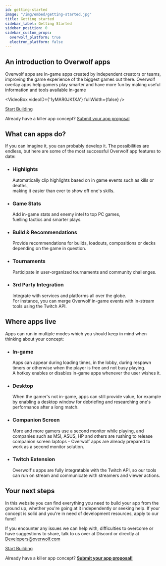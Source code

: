 ```yaml
---
id: getting-started
image: "/img/embed/getting-started.jpg"
title: Getting started
sidebar_label: Getting Started
sidebar_position: 0
sidebar_custom_props:
  overwolf_platform: true
  electron_platform: false
---
```


## An introduction to Overwolf apps
<div className="getting-started-container">

Overwolf apps are in-game apps created by independent creators or teams, improving the game experience of the biggest games out there. Overwolf overlay apps help gamers play smarter and have more fun by making useful information and tools available in-game

<VideoBox videoID={'1yMAR0JK1XA'} fullWidth={false} />

<div className="video-outer-area">

  <div className="video-container">
      <div className="start-build-container-btn">
          <a href="basic-app/sample-app" className="btn-pink start-building-btn">Start Building</a>
      </div>
      <div className="center-text">
          <p>Already have a killer app concept? <a href="getting-started/submit-app-proposal" title="Submit your app proposal"> Submit your app proposal</a></p>
      </div>
  </div>

</div>

## What can apps do?
If you can imagine it, you can probably develop it.
The possibilities are endless, but here are some of the most successful Overwolf app features to date:


<ul className="icons-list what-apps-do-list">
    <li className="highlights">
        <h3>Highlights</h3>
        <p>Automatically clip highlights based on in game events such as kills or deaths,<br/> making it easier than ever to show off one's skills.</p>
    </li>
    <li className="game-stats">
        <h3>Game Stats</h3>
        <p>Add in-game stats and enemy intel to top PC games,<br/> fuelling tactics and smarter plays.</p>
    </li>
    <li className="build-recommendations">
        <h3>Build & Recommendations</h3>
        <p>Provide recommendations for builds, loadouts, compositions or decks depending on the game in question.</p>
    </li>
    <li className="tournaments">
        <h3>Tournaments</h3>
        <p>Participate in user-organized tournaments and community challenges.</p>
    </li>
    <li className="easy-integration">
        <h3>3rd Party Integration</h3>
        <p>Integrate with services and platforms all over the globe.<br/> For instance, you can merge Overwolf in-game events with in-stream tools using the Twitch API.</p>
    </li>
</ul>

## Where apps live
Apps can run in multiple modes which you should keep in mind when thinking about your concept:

  <ul className="icons-list were-apps-live-list">
      <li className="in-game">
          <h3>In-game</h3>
          <p>Apps can appear during loading times, in the lobby, during respawn timers or otherwise when the player is free and not busy playing.<br/> A hotkey enables or disables in-game apps whenever the user wishes it.</p>
      </li>
      <li className="desktop">
          <h3>Desktop</h3>
          <p>When the gamer's not in-game, apps can still provide value, for example by enabling a desktop window for debriefing and researching one's performance after a long match.</p>
      </li>
      <li className="companion-screen">
          <h3>Companion Screen</h3>
          <p>More and more gamers use a second monitor while playing, and companies such as MSI, ASUS, HP and others are rushing to release companion screen laptops - Overwolf apps are already prepared to work as a second monitor solution.</p>
      </li>
      <li className="twitch-extension">
          <h3>Twitch Extension</h3>
          <p>Overwolf's apps are fully integratable with the Twitch API, so our tools can run on stream and communicate with streamers and viewer actions.</p>
      </li>
  </ul>

## Your next steps
In this website you can find everything you need to build your app from the ground up, whether you're going at it independently or seeking help. If your concept is solid and you're in need of development resources, apply to our fund!

If you encounter any issues we can help with, difficulties to overcome or have suggestions to share, talk to us over at Discord or directly at Developers@overwolf.com

<div className="start-build-container-btn">
  <a href="basic-app/sample-app" className="btn-pink">Start Building</a>
</div>

<div className="center-text">

  Already have a killer app concept? **[Submit your app proposal!](getting-started/submit-app-proposal)**

</div>

</div>